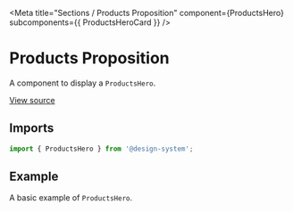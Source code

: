 
<Meta
  title="Sections / Products Proposition"
  component={ProductsHero}
  subcomponents={{ ProductsHeroCard }}
/>

# Products Proposition

A component to display a `ProductsHero`.

[View source](https://github.com/actarian/design-system/tree/main/src/@sections/products-hero)

## Imports

```js
import { ProductsHero } from '@design-system';
```

## Example

A basic example of `ProductsHero`.

<Canvas>
  <Story name="ProductsHero">
    <ProductsHero />
  </Story>
  <Story name="Product Item">
    <ProductsHeroCard maxWidth="540px" margin="3rem" />
  </Story>
</Canvas>
